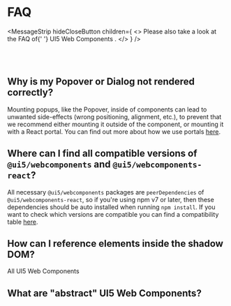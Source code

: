 
<Meta title="FAQ" />

<TableOfContent />

# FAQ

<MessageStrip
  hideCloseButton
  children={
    <>
      Please also take a look at the FAQ of{' '}
      <ui5-link href="https://sap.github.io/ui5-webcomponents/playground/?path=/docs/docs-faq">
        UI5 Web Components
      </ui5-link>
      .
    </>
  }
/>

<br />
<br />

## Why is my Popover or Dialog not rendered correctly?

Mounting popups, like the Popover, inside of components can lead to unwanted side-effects (wrong positioning, alignment, etc.), to prevent that we recommend either mounting it outside of the component, or mounting it with a React portal.
You can find out more about how we use portals [here](https://sap.github.io/ui5-webcomponents-react/?path=/docs/knowledge-base-working-with-portals).

## Where can I find all compatible versions of `@ui5/webcomponents` and `@ui5/webcomponents-react`?

All necessary `@ui5/webcomponents` packages are `peerDependencies` of `@ui5/webcomponents-react`, so if you're using npm v7 or later, then these dependencies should be auto installed when running `npm install`.
If you want to check which versions are compatible you can find a compatibility table [here](https://sap.github.io/ui5-webcomponents-react/?path=/docs/getting-started--docs#add-ui5webcomponents-react-to-an-existing-app).

## How can I reference elements inside the shadow DOM?

All UI5 Web Components

## What are "abstract" UI5 Web Components?

<Footer />
